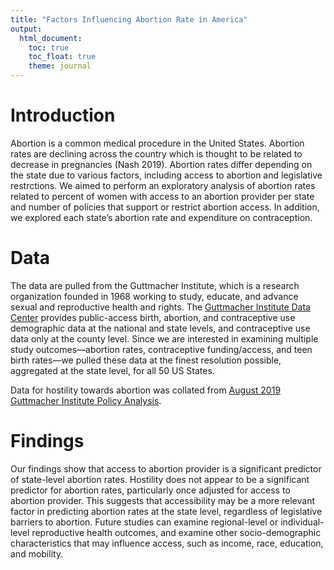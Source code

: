```yaml
---
title: "Factors Influencing Abortion Rate in America"
output: 
  html_document:
    toc: true
    toc_float: true
    theme: journal
---
```


# Introduction  

Abortion is a common medical procedure in the United States. Abortion rates are declining across the country which is thought to be related to decrease in pregnancies (Nash 2019). Abortion rates differ depending on the state due to various factors, including access to abortion and legislative restrctions.  We aimed to perform an exploratory analysis of abortion rates related to percent of women with access to an abortion provider per state and number of policies that support or restrict abortion access. In addition, we explored each state’s abortion rate and expenditure on contraception.


# Data  

The data are pulled from the Guttmacher Institute, which is a research organization founded in 1968 working to study, educate, and advance sexual and reproductive health and rights. The [Guttmacher Institute Data Center](https://data.guttmacher.org/) provides public-access birth, abortion, and contraceptive use demographic data at the national and state levels, and contraceptive use data only at the county level. Since we are interested in examining multiple study outcomes—abortion rates, contraceptive funding/access, and teen birth rates—we pulled these data at the finest resolution possible, aggregated at the state level, for all 50 US States. 

Data for hostility towards abortion was collated from [August 2019 Guttmacher Institute Policy Analysis](https://www.guttmacher.org/article/2019/08/state-abortion-policy-landscape-hostile-supportive).

# Findings  

Our findings show that access to abortion provider is a significant predictor of state-level abortion rates. Hostility does not appear to be a significant predictor for abortion rates, particularly once adjusted for access to abortion provider. This suggests that accessibility may be a more relevant factor in predicting abortion rates at the state level, regardless of legislative barriers to abortion. Future studies can examine regional-level or individual-level reproductive health outcomes, and examine other socio-demographic characteristics that may influence access, such as income, race, education, and mobility.
